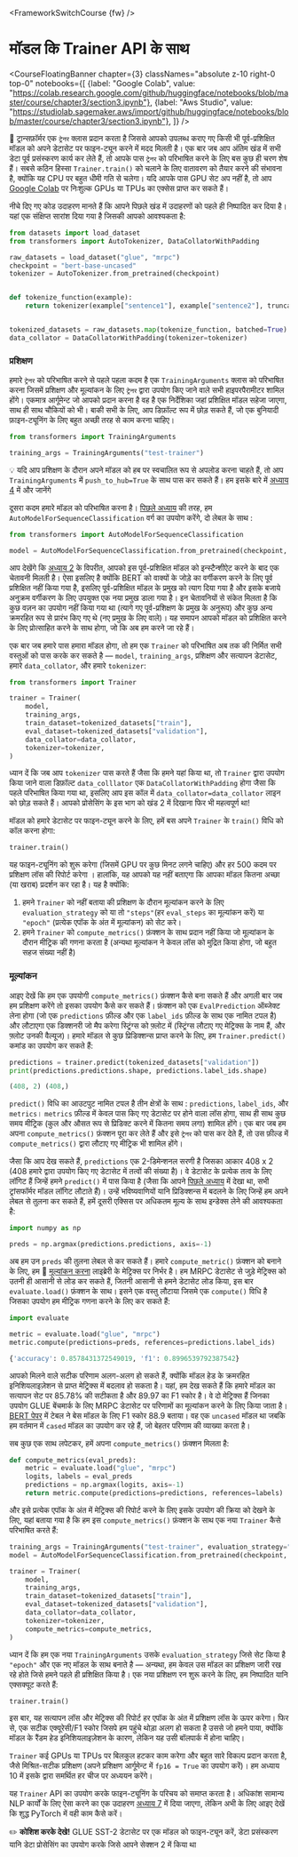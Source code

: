 <FrameworkSwitchCourse {fw} />

# मॉडल कि Trainer API के साथ

<CourseFloatingBanner chapter={3}
  classNames="absolute z-10 right-0 top-0"
  notebooks={[
    {label: "Google Colab", value: "https://colab.research.google.com/github/huggingface/notebooks/blob/master/course/chapter3/section3.ipynb"},
    {label: "Aws Studio", value: "https://studiolab.sagemaker.aws/import/github/huggingface/notebooks/blob/master/course/chapter3/section3.ipynb"},
]} />

<Youtube id="nvBXf7s7vTI"/>

🤗 ट्रान्सफ़ॉर्मर एक `ट्रेनर` क्लास प्रदान करता है जिससे आपको उपलब्ध कराए गए किसी भी पूर्व-प्रशिक्षित मॉडल को अपने डेटासेट पर  फाइन-ट्यून करने में मदद मिलती है। एक बार जब आप अंतिम खंड में सभी डेटा पूर्व प्रसंस्करण कार्य कर लेते हैं, तो आपके पास `ट्रेनर` को परिभाषित करने के लिए बस कुछ ही चरण शेष हैं। सबसे कठिन हिस्सा `Trainer.train()` को चलाने के लिए वातावरण को तैयार करने की संभावना है, क्योंकि यह CPU पर बहुत धीमी गति से चलेगा। यदि आपके पास GPU सेट अप नहीं है, तो आप [Google Colab](https://colab.research.google.com/) पर निःशुल्क GPUs या TPUs का एक्सेस प्राप्त कर सकते हैं।

नीचे दिए गए कोड उदाहरण मानते हैं कि आपने पिछले खंड में उदाहरणों को पहले ही निष्पादित कर दिया है। यहां एक संक्षिप्त सारांश दिया गया है जिसकी आपको आवश्यकता है:

```py
from datasets import load_dataset
from transformers import AutoTokenizer, DataCollatorWithPadding

raw_datasets = load_dataset("glue", "mrpc")
checkpoint = "bert-base-uncased"
tokenizer = AutoTokenizer.from_pretrained(checkpoint)


def tokenize_function(example):
    return tokenizer(example["sentence1"], example["sentence2"], truncation=True)


tokenized_datasets = raw_datasets.map(tokenize_function, batched=True)
data_collator = DataCollatorWithPadding(tokenizer=tokenizer)
```

### प्रशिक्षण

हमारे `ट्रेनर` को परिभाषित करने से पहले पहला कदम है एक `TrainingArguments` क्लास  को परिभाषित करना जिसमें प्रशिक्षण और मूल्यांकन के लिए `ट्रेनर` द्वारा उपयोग किए जाने वाले सभी हाइपरपैरामीटर शामिल होंगे। एकमात्र आर्गूमेन्ट जो आपको प्रदान करना है वह है एक निर्देशिका जहां प्रशिक्षित मॉडल सहेजा जाएगा, साथ ही साथ चौकियों को भी। बाकी सभी के लिए, आप डिफ़ॉल्ट रूप में छोड़ सकते हैं, जो एक बुनियादी फ़ाइन-ट्यूनिंग के लिए बहुत अच्छी तरह से काम करना चाहिए।

```py
from transformers import TrainingArguments

training_args = TrainingArguments("test-trainer")
```

<Tip>

💡 यदि आप प्रशिक्षण के दौरान अपने मॉडल को हब पर स्वचालित रूप से अपलोड करना चाहते हैं, तो आप `TrainingArguments` में `push_to_hub=True` के साथ पास कर सकते हैं। हम इसके बारे में [अध्याय 4](/course/chapter4/3) में और जानेंगे

</Tip>

दूसरा कदम हमारे मॉडल को परिभाषित करना है। [पिछले अध्याय](/course/chapter2) की तरह, हम `AutoModelForSequenceClassification` वर्ग का उपयोग करेंगे, दो लेबल के साथ :

```py
from transformers import AutoModelForSequenceClassification

model = AutoModelForSequenceClassification.from_pretrained(checkpoint, num_labels=2)
```

आप देखेंगे कि [अध्याय 2](/course/chapter2) के विपरीत, आपको इस पूर्व-प्रशिक्षित मॉडल को इन्स्टैन्शीऐट करने के बाद एक चेतावनी मिलती है। ऐसा इसलिए है क्योंकि BERT को वाक्यों के जोड़े का वर्गीकरण करने के लिए पूर्व प्रशिक्षित नहीं किया गया है, इसलिए पूर्व-प्रशिक्षित मॉडल के प्रमुख को त्याग दिया गया है और इसके बजाये अनुक्रम वर्गीकरण के लिए उपयुक्त एक नया प्रमुख डाला गया है। इन चेतावनियों से संकेत मिलता है कि कुछ वज़न का उपयोग नहीं किया गया था (त्यागे गए पूर्व-प्रशिक्षण के प्रमुख के अनुरूप) और कुछ अन्य क्रमरहित रूप से प्रारंभ किए गए थे (नए प्रमुख के लिए वाले)। यह समापन आपको मॉडल को प्रशिक्षित करने के लिए प्रोत्साहित करने के साथ होगा, जो कि अब हम करने जा रहे हैं।

एक बार जब हमारे पास हमारा मॉडल होगा, तो हम एक `Trainer` को परिभाषित अब तक की निर्मित सभी वस्तुओं को पास करके कर सकते है — `model`, `training_args`, प्रशिक्षण और सत्यापन डेटासेट, हमारे `data_collator`, और हमारे `tokenizer`:

```py
from transformers import Trainer

trainer = Trainer(
    model,
    training_args,
    train_dataset=tokenized_datasets["train"],
    eval_dataset=tokenized_datasets["validation"],
    data_collator=data_collator,
    tokenizer=tokenizer,
)
```

ध्यान दें कि जब आप `tokenizer` पास करते हैं जैसा कि हमने यहां किया था, तो `Trainer` द्वारा उपयोग किया जाने वाला डिफ़ॉल्ट `data_colllator` एक `DataCollatorWithPadding` होगा जैसा कि पहले परिभाषित किया गया था, इसलिए आप इस कॉल में `data_collator=data_collator` लाइन को छोड़ सकते हैं। आपको प्रोसेसिंग के इस भाग को खंड 2 में दिखाना फिर भी महत्वपूर्ण था!

मॉडल को हमारे डेटासेट पर फाइन-ट्यून करने के लिए, हमें बस अपने `Trainer` के `train()` विधि को कॉल करना होगा:

```py
trainer.train()
```

यह फाइन-ट्यूनिंग को शुरू करेगा (जिसमें GPU पर कुछ मिनट लगने चाहिए) और हर 500 कदम पर प्रशिक्षण लॉस की रिपोर्ट करेगा । हालांकि, यह आपको यह नहीं बताएगा कि आपका मॉडल कितना अच्छा (या खराब) प्रदर्शन कर रहा है। यह है क्योंकि:

1. हमने `Trainer` को नहीं बताया की प्रशिक्षण के दौरान मूल्यांकन करने के लिए  `evaluation_strategy` को या तो `"steps"`(हर `eval_steps` का मूल्यांकन करें) या `"epoch"` (प्रत्येक एपॉक के अंत में मूल्यांकन) को सेट करे।
2. हमने `Trainer` को `compute_metrics()` फ़ंक्शन के साथ प्रदान नहीं किया जो मूल्यांकन के दौरान मीट्रिक की गणना करता है (अन्यथा मूल्यांकन ने केवल लॉस को मुद्रित किया होगा, जो बहुत सहज संख्या नहीं है)


### मूल्यांकन

आइए देखें कि हम एक उपयोगी `compute_metrics()` फ़ंक्शन कैसे बना सकते हैं और अगली बार जब हम प्रशिक्षण करेंगे तो इसका उपयोग कैसे कर सकते हैं। फ़ंक्शन को एक `EvalPrediction` ऑब्जेक्ट लेना होगा (जो एक `predictions` फ़ील्ड और एक `label_ids` फ़ील्ड के साथ एक नामित टपल है) और लौटाएगा एक डिक्शनरी जो मैप करेगा स्ट्रिंग्स को फ़्लोट में (स्ट्रिंग्स लौटाए गए मेट्रिक्स के नाम हैं, और फ़्लोट उनकी वैल्यूज)। हमारे मॉडल से कुछ प्रिडिक्शन्स प्राप्त करने के लिए, हम `Trainer.predict()` कमांड का उपयोग कर सकते हैं:

```py
predictions = trainer.predict(tokenized_datasets["validation"])
print(predictions.predictions.shape, predictions.label_ids.shape)
```

```python out
(408, 2) (408,)
```

`predict()` विधि का आउटपुट नामित टपल है तीन क्षेत्रों के साथ : `predictions`, `label_ids`, और `metrics`। `metrics` फ़ील्ड में केवल पास किए गए डेटासेट पर होने वाला लॉस होगा, साथ ही साथ कुछ समय मीट्रिक (कुल और औसत रूप से प्रिडिक्ट करने में कितना समय लगा) शामिल होंगे। एक बार जब हम अपना `compute_metrics()` फ़ंक्शन पूरा कर लेते हैं और इसे `ट्रेनर` को पास कर देते हैं, तो उस फ़ील्ड में `compute_metrics()` द्वारा लौटाए गए मीट्रिक भी शामिल होंगे।

जैसा कि आप देख सकते हैं, `predictions` एक 2-डिमेन्शनल सरणी है जिसका आकार 408 x 2 (408 हमारे द्वारा उपयोग किए गए डेटासेट में तत्वों की संख्या है)। वे डेटासेट के प्रत्येक तत्व के लिए लॉगिट हैं जिन्हें हमने `predict()` में पास किया है (जैसा कि आपने [पिछले अध्याय](/course/chapter2) में देखा था, सभी ट्रांसफॉर्मर मॉडल लॉगिट लौटाते हैं)। उन्हें भविष्यवाणियों यानि प्रिडिक्शन्स में बदलने के लिए जिन्हें हम अपने लेबल से तुलना कर सकते हैं, हमें दूसरी एक्सिस पर अधिकतम मूल्य के साथ इन्डेक्स लेने की आवश्यकता है:

```py
import numpy as np

preds = np.argmax(predictions.predictions, axis=-1)
```

अब हम उन `preds` की तुलना लेबल से कर सकते हैं। हमारे `compute_metric()` फ़ंक्शन को बनाने के लिए, हम 🤗 [मूल्यांकन करना](https://github.com/huggingface/evaluate/) लाइब्रेरी के मेट्रिक्स पर निर्भर है। हम MRPC डेटासेट से जुड़े मेट्रिक्स को उतनी ही आसानी से लोड कर सकते हैं, जितनी आसानी से हमने डेटासेट लोड किया, इस बार `evaluate.load()` फ़ंक्शन के साथ। इसने एक वस्तु लौटाया जिसमे एक `compute()` विधि है जिसका उपयोग हम मीट्रिक गणना करने के लिए कर सकते हैं:

```py
import evaluate

metric = evaluate.load("glue", "mrpc")
metric.compute(predictions=preds, references=predictions.label_ids)
```

```python out
{'accuracy': 0.8578431372549019, 'f1': 0.8996539792387542}
```

आपको मिलने वाले सटीक परिणाम अलग-अलग हो सकते हैं, क्योंकि मॉडल हेड के क्रमरहित इनिशियलाइज़ेशन से प्राप्त मेट्रिक्स में बदलाव हो सकता है। यहां, हम देख सकते हैं कि हमारे मॉडल का सत्यापन सेट पर 85.78% की सटीकता है और 89.97 का F1 स्कोर है। वे दो  मेट्रिक्स हैं जिनका उपयोग GLUE बेंचमार्क के लिए MRPC डेटासेट पर परिणामों का मूल्यांकन करने के लिए किया जाता है। [BERT पेपर](https://arxiv.org/pdf/1810.04805.pdf) में टेबल ने बेस मॉडल के लिए F1 स्कोर 88.9 बताया। वह एक `uncased` मॉडल था जबकि हम वर्तमान में `cased` मॉडल का उपयोग कर रहे हैं, जो बेहतर परिणाम की व्याख्या करता है।

सब कुछ एक साथ लपेटकर, हमें अपना `compute_metrics()` फ़ंक्शन मिलता है:

```py
def compute_metrics(eval_preds):
    metric = evaluate.load("glue", "mrpc")
    logits, labels = eval_preds
    predictions = np.argmax(logits, axis=-1)
    return metric.compute(predictions=predictions, references=labels)
```

और इसे प्रत्येक एपॉक के अंत में मेट्रिक्स की रिपोर्ट करने के लिए इसके उपयोग की क्रिया को देखने के लिए, यहां बताया गया है कि हम इस `compute_metrics()` फ़ंक्शन के साथ एक नया `Trainer` कैसे परिभाषित करते हैं:

```py
training_args = TrainingArguments("test-trainer", evaluation_strategy="epoch")
model = AutoModelForSequenceClassification.from_pretrained(checkpoint, num_labels=2)

trainer = Trainer(
    model,
    training_args,
    train_dataset=tokenized_datasets["train"],
    eval_dataset=tokenized_datasets["validation"],
    data_collator=data_collator,
    tokenizer=tokenizer,
    compute_metrics=compute_metrics,
)
```

ध्यान दें कि हम एक नया `TrainingArguments` उसके `evaluation_strategy` जिसे सेट किया है `"epoch"` और एक नए मॉडल के साथ बनाते है — अन्यथा, हम केवल उस मॉडल का प्रशिक्षण जारी रख रहे होते जिसे हमने पहले ही प्रशिक्षित किया है। एक नया प्रशिक्षण रन शुरू करने के लिए, हम निष्पादित यानि एक्सक्यूट करते हैं:

```
trainer.train()
```

इस बार, यह सत्यापन लॉस और मेट्रिक्स की रिपोर्ट हर एपॉक के अंत में प्रशिक्षण लॉस के ऊपर करेगा। फिर से, एक सटीक एक्यूरेसी/F1 स्कोर जिसपे हम पहुंचे थोड़ा अलग हो सकता है उससे जो हमने पाया, क्योंकि मॉडल के रैंडम हेड इनिशियलाइज़ेशन के कारण, लेकिन यह उसी बॉलपार्क में होना चाहिए।

`Trainer` कई GPUs या TPUs पर बिलकुल हटकर काम करेगा और बहुत सारे विकल्प प्रदान करता है, जैसे मिश्रित-सटीक प्रशिक्षण (अपने प्रशिक्षण आर्गूमेन्ट में `fp16 = True` का उपयोग करें)। हम अध्याय 10 में इसके द्वारा समर्थित हर चीज पर अध्ययन करेंगे।

यह `Trainer` API का उपयोग करके फाइन-ट्यूनिंग के परिचय को समाप्त करता है। अधिकांश सामान्य NLP कार्यों के लिए ऐसा करने का एक उदाहरण [अध्याय 7](course/chapter7) में दिया जाएगा,  लेकिन अभी के लिए आइए देखें कि शुद्ध PyTorch में वही काम कैसे करें।

<Tip>

✏️ **कोशिश करके देखे!** GLUE SST-2 डेटासेट पर एक मॉडल को फाइन-ट्यून करें, डेटा प्रसंस्करण यानि डेटा प्रोसेसिंग का उपयोग करके जिसे आपने सेक्शन 2 में किया था

</Tip>

